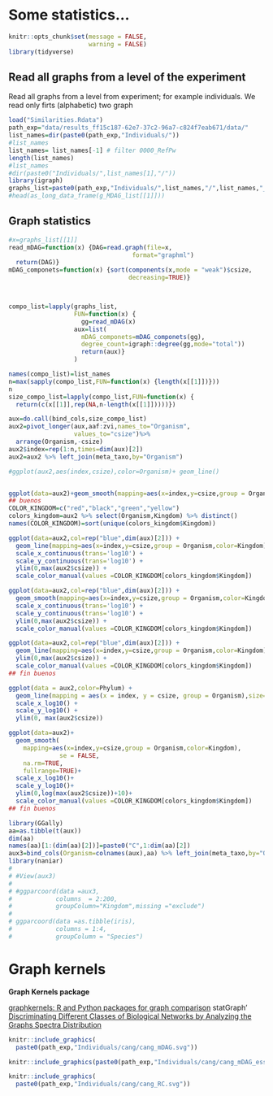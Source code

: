 # Some statistics...

```r
knitr::opts_chunk$set(message = FALSE,
                      warning = FALSE)
library(tidyverse)
```

## Read all graphs from a level of the experiment

Read all graphs from a level from experiment; for example individuals. We read only firts (alphabetic) two graph

```r
load("Similarities.Rdata")
path_exp="data/results_ff15c187-62e7-37c2-96a7-c824f7eab671/data/"
list_names=dir(paste0(path_exp,"Individuals/"))
#list_names
list_names= list_names[-1] # filter 0000_RefPw
length(list_names)
#list_names
#dir(paste0("Individuals/",list_names[1],"/"))
library(igraph)
graphs_list=paste0(path_exp,"Individuals/",list_names,"/",list_names,"_MDAG.graphml")
#head(as_long_data_frame(g_MDAG_list[[1]]))
```

## Graph statistics

```r
#x=graphs_list[[1]]
read_mDAG=function(x) {DAG=read.graph(file=x,
                                  format="graphml")
  return(DAG)}
mDAG_componets=function(x) {sort(components(x,mode = "weak")$csize,
                                 decreasing=TRUE)}



compo_list=lapply(graphs_list,
                  FUN=function(x) {
                    gg=read_mDAG(x)
                  aux=list(
                    mDAG_componets=mDAG_componets(gg),
                    degree_count=igraph::degree(gg,mode="total"))
                    return(aux)}
                  )

names(compo_list)=list_names
n=max(sapply(compo_list,FUN=function(x) {length(x[[1]])}))
n
size_compo_list=lapply(compo_list,FUN=function(x) {
  return(c(x[[1]],rep(NA,n-length(x[[1]]))))})

aux=do.call(bind_cols,size_compo_list)
aux2=pivot_longer(aux,aaf:zvi,names_to="Organism",
                  values_to="csize")%>%
  arrange(Organism,-csize)
aux2$index=rep(1:n,times=dim(aux)[2])
aux2=aux2 %>% left_join(meta_taxo,by="Organism")
```

```r
#ggplot(aux2,aes(index,csize),color=Organism)+ geom_line()


ggplot(data=aux2)+geom_smooth(mapping=aes(x=index,y=csize,group = Organism),se = FALSE,na.rm=TRUE,fullrange=TRUE)+ylim(0,max(aux2$csize))
## buenos
COLOR_KINGDOM=c("red","black","green","yellow")
colors_kingdom=aux2 %>% select(Organism,Kingdom) %>% distinct()
names(COLOR_KINGDOM)=sort(unique(colors_kingdom$Kingdom))

ggplot(data=aux2,col=rep("blue",dim(aux)[2])) + 
  geom_line(mapping=aes(x=index,y=csize,group = Organism,color=Kingdom)) + 
  scale_x_continuous(trans='log10') + 
  scale_y_continuous(trans='log10') +
  ylim(0,max(aux2$csize)) +
  scale_color_manual(values =COLOR_KINGDOM[colors_kingdom$Kingdom])

ggplot(data=aux2,col=rep("blue",dim(aux)[2])) + 
  geom_smooth(mapping=aes(x=index,y=csize,group = Organism,color=Kingdom),) + 
  scale_x_continuous(trans='log10') + 
  scale_y_continuous(trans='log10') +
  ylim(0,max(aux2$csize)) +
  scale_color_manual(values =COLOR_KINGDOM[colors_kingdom$Kingdom])

ggplot(data=aux2,col=rep("blue",dim(aux)[2])) + 
  geom_line(mapping=aes(x=index,y=csize,group = Organism,color=Kingdom)) + 
  ylim(0,max(aux2$csize)) +
  scale_color_manual(values =COLOR_KINGDOM[colors_kingdom$Kingdom])
## fin buenos

ggplot(data = aux2,color=Phylum) +
  geom_line(mapping = aes(x = index, y = csize, group = Organism),size=0.1) +
  scale_x_log10() +
  scale_y_log10() + 
  ylim(0, max(aux2$csize))

ggplot(data=aux2)+
  geom_smooth(
    mapping=aes(x=index,y=csize,group = Organism,color=Kingdom),
              se = FALSE,
    na.rm=TRUE,
    fullrange=TRUE)+
  scale_x_log10()+
  scale_y_log10()+
  ylim(0,log(max(aux2$csize))+10)+
  scale_color_manual(values =COLOR_KINGDOM[colors_kingdom$Kingdom])
## fin buenos
```

```r
library(GGally)
aa=as.tibble(t(aux))
dim(aa)
names(aa)[1:(dim(aa)[2])]=paste0("C",1:dim(aa)[2])
aux3=bind_cols(Organism=colnames(aux),aa) %>% left_join(meta_taxo,by="Organism")
library(naniar)
# 
# #View(aux3)
# 
# #ggparcoord(data =aux3,
#            columns  = 2:200,
#            groupColumn="Kingdom",missing ="exclude")
# 
# ggparcoord(data =as.tibble(iris),
#            columns = 1:4,
#            groupColumn = "Species")

```

# Graph kernels

**Graph Kernels package**

[graphkernels: R and Python packages for graph comparison](https://academic.oup.com/bioinformatics/article/34/3/530/4209994?login=true) statGraph' [Discriminating Different Classes of Biological Networks by Analyzing the Graphs Spectra Distribution](https://journals.plos.org/plosone/article?id=10.1371/journal.pone.0049949)

```r
knitr::include_graphics(
  paste0(path_exp,"Individuals/cang/cang_mDAG.svg"))
```

```r
knitr::include_graphics(paste0(path_exp,"Individuals/cang/cang_mDAG_essential.svg"))
```

```r
knitr::include_graphics(
  paste0(path_exp,"Individuals/cang/cang_RC.svg"))
```
